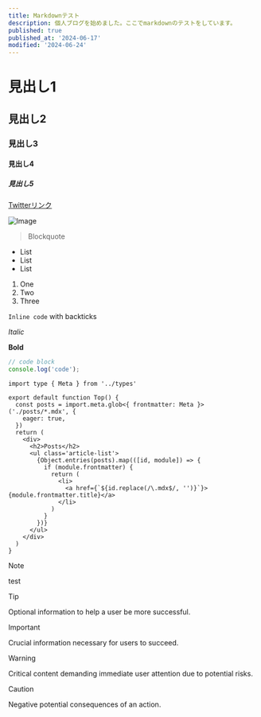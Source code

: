 ```yaml
---
title: Markdownテスト
description: 個人ブログを始めました。ここでmarkdownのテストをしています。
published: true
published_at: '2024-06-17'
modified: '2024-06-24'
---
```


# 見出し1
## 見出し2
### 見出し3
#### 見出し4
##### 見出し5

[Twitterリンク](https://x.com/daichi2mori)

<LinkCard url="https://github.com/honojs/honox" />

![Image](/static/profile.avif)

> Blockquote

- List
- List
- List

1. One
2. Two
3. Three

`Inline code` with backticks

*Italic*

**Bold**

```ts
// code block
console.log('code');
```

```tsx showLineNumbers title="honox/markdown.tsx"
import type { Meta } from '../types'

export default function Top() {
  const posts = import.meta.glob<{ frontmatter: Meta }>('./posts/*.mdx', {
    eager: true,
  })
  return (
    <div>
      <h2>Posts</h2>
      <ul class='article-list'>
        {Object.entries(posts).map(([id, module]) => {
          if (module.frontmatter) {
            return (
              <li>
                <a href={`${id.replace(/\.mdx$/, '')}`}>{module.frontmatter.title}</a>
              </li>
            )
          }
        })}
      </ul>
    </div>
  )
}
```

> [!NOTE]
> test

> [!TIP]
> Optional information to help a user be more successful.

> [!IMPORTANT]
> Crucial information necessary for users to succeed.

> [!WARNING]
> Critical content demanding immediate user attention due to potential risks.

> [!CAUTION]
> Negative potential consequences of an action.
